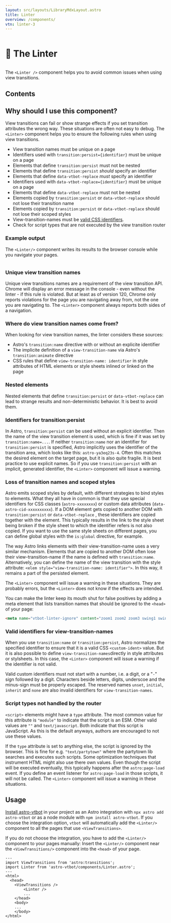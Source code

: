 ```yaml
---
layout: src/layouts/LibraryMdxLayout.astro
title: Linter
overview: /components/
vtn: linter-3
---
```



<h1 style="display: inline-block; view-transition-name: linter-1"><span style="display:inline-block; view-transition-name:linter-2;">🧹</span> The Linter</h1>


The `<Linter />` component helps you to avoid common issues when using view transitions.

## Contents

## Why should I use this component?

View transitions can fail or show strange effects if you set transition attributes the wrong way. These situations are often not easy to debug. The `<Linter>` component helps you to ensure the following rules when using view transitions.

* View transition names must be unique on a page
* Identifiers used with `transition:persist={identifier}` must be unique on a page
* Elements that define `transition:persist` must not be nested
* Elements that define `transition:persist` _should_ specify an identifier
* Elements that define `data-vtbot-replace` _must_ specify an identifier
* Identifiers used with `data-vtbot-replace={identifier}` must be unique on a page
* Elements that define `data-vtbot-replace` must not be nested
* Elements copied by `transition:persist` or `data-vtbot-replace` should not lose their transition name
* Elements copied by `transition:persist` or `data-vtbot-replace` should not lose their scoped styles
* View-transition-names must be [valid CSS identifiers](https://developer.mozilla.org/en-US/docs/Web/CSS/custom-ident).
* Check for script types that are not executed by the view transition router


### Example output

The `<Linter/>` component writes its results to the browser console while you navigate your pages.

<div style="overflow: scroll">
<Picture class="dark" src={Linter_dark} formats={['avif', 'webp']} alt="Example Linter output" />
<Picture class="light" src={Linter_light} formats={['avif', 'webp']} alt="Example Linter output" />
</div>

### Unique view transition names
Unique view transitions names are a requirement of the view transition API. Chrome will display an error message in the console - even without the linter - if this rule is violated. But at least as of version 120, Chrome only reports violations for the page you are navigating away from, not the one you are navigating to. The `<Linter>` component always reports both sides of a navigation.

### Where do view transition names come from?
When looking for view transition names, the linter considers these sources:
* Astro's `transition:name` directive with or without an explicite identifier
* The implicite definition of a `view-transition-name` via Astro's `transition:animate` directive
* CSS rules that define `view-transition-name: identifier` in style attributes of HTML elements or style sheets inlined or linked on the page

### Nested elements
Nested elements that define `transition:persist` or `data-vtbot-replace` can lead to strange results and non-deterministic behavior. It is best to avoid them.

### Identifiers for transition:persist
In Astro, `transition:persist` can be used without an explicit identifier. Then the name of the view transition element is used, which is fine if it was set by `transition:name=...`. If neither `transition:name` nor an identifier for `transition:persist` is specified, Astro implicitly uses the identifier of the transition area, which looks like this: `astro-ya3eq23s-4`. Often this matches the desired element on the target page, but it is also quite fragile. It is best practice to use explicit names. So if you use `transition:persist` with an implicit, generated identifier, the `<Linter>` component will issue a warning.

### Loss of transition names and scoped styles

Astro emits scoped styles by default, with different strategies to bind styles to elements. What they all have in common is that they use special identifiers for CSS classes (`astro-xxxxxxxx`) or custom data attributes (`data-astro-cid-xxxxxxxxxx`). If a DOM element gets copied to another DOM with `transition:persist` or `data-vtbot-replace` , these identifiers are copied together with the element. This typically results in the link to the style sheet being broken if the style sheet to which the identifier refers is not also copied. If you want to use the same style sheets on different pages, you can define global styles with the `is:global` directive, for example.

The way Astro links elements with their view-transition-name uses a very similar mechanism. Elements that are copied to another DOM often lose their view-transition-name if the name is defined with `transition:name`. Alternatively, you can define the name of the view transition with the style attribute: `<elem style="view-transition-name: identifier">`. In this way, it remains a part of the persisted element.

The `<Linter>` component will issue a warning in these situations.  They are probably errors, but the `<Linter>` does not know if the effects are intended.

You can make the linter keep its mouth shut for false positives by adding a meta element that lists transition names that should be ignored to the `<head>` of your page:
```html
<meta name="vtbot-linter-ignore" content="zoom1 zoom2 zoom3 swing1 swing2 swing3" />

```

### Valid identifiers for view-transition-names
When you use `transition:name` or `transition:persist`, Astro normalizes the specified identifier to ensure that it is a valid CSS `<custom-ident>` value. But it is also possible to define `view-transition-names`directly in style attributes or stylsheets. In this case, the `<Linter>` component will issue a warning if the identifier is not valid.

Valid custom identifiers must not start with a number, i.e. a digit, or a "`-`" sign followed by a digit. Characters beside letters, digits, underscoe and the minus-sign must be properly escaped. The reserved names `unset`, `initial`, `inherit` and `none` are also invalid identifiers for `view-transition-names`.

### Script types not handled by the router
`<script>` elements might have a `type` attribute. The most common value for this attribute is `"module"` to indicate that the script is an ESM. Other valid values are `""` and `text/javascript`. Both indicate that this script is JavaScript. As this is the default anyways, authors are encouraged to not use these values.

If the `type` attribute is set to anything else, the script is ignored by the browser. This is fine for e.g. `"text/partytown"` where the partytown lib searches and executes such scripts. Some optimization techniques that instrument HTML might also use there own values. Even though the script will be executed eventually, this typically happens after the `astro:page-load` event. If you define an event listener for `astro:page-load` in those scripts, it will not be called. The `<Linter>` component will issue a warning in these situations.

## Usage
[Install astro-vtbot](../Installation/) in your project as an Astro integration with `npx astro add astro-vtbot` or as a node module with `npm install astro-vtbot`. If you choose the integration option, `vtbot` will automatically add the `<Linter/>` component to all the pages that use `<ViewTransitions>`.

If you do not choose the integration, you have to add the `<Linter/>` component to your pages manually: Insert the `<Linter/>` component near the `<ViewTransitions/>` component into the `<head>` of your page.

```astro title="Layout.astro" {3, 8}
---
import ViewTransitions from 'astro:transitions';
import Linter from 'astro-vtbot/components/Linter.astro';
---
<html>
  <head>
    <ViewTransitions />
		<Linter />
		...
	</head>
	<body>
    ...
	</body>
</html>
```


<style>{`

img {
	max-width: 1200px;
}
`}</style>
